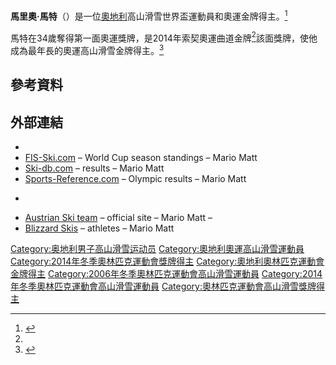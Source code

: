 {{Infobox alpine ski racer
|name           = 馬里奧·馬特
|image          = Mario Matt.jpg
|image_size     = 200px
|caption        = Matt in January 2007
|country        = [[奧地利|奧地利]]
|disciplines    = 曲道
|club           = SC [[Arlberg|Arlberg]] – [[Tyrol_(state)|Tirol]]
|skis           = [[Blizzard_Sport|Blizzard]]
|boots          = [[Tecnica_Group|Tecnica]]
|bindings       = [[Marker_(alpine_binding)|Marker]]
|sponsor        =
|birth_date     = {{Birth date and age|1979|04|09|df=y}}
|birth_place    = [[奧地利|奧地利]][[提洛邦|提洛邦]][[弗利爾施|弗利爾施]]
|death_date     = 
|death_place    = 
|height         = {{height|m=1.90}}
|wcdebut        = [[2000年高山滑雪世界盃|1999年]]12月21日<br>(20歲)
|retired        =
|website        = [https://web.archive.org/web/20130110080204/http://www.mario-matt.at/ mario-matt.at]
|olympicteams   = 2 – [[2006年冬季奧林匹克運動會高山滑雪比賽|(2006]], [[2014年冬季奧林匹克運動會高山滑雪比賽|2014)]]
|olympicmedals  = 1
|olympicgolds   = 1
|worldsteams    = 7 – ([[2001年世界高山滑雪錦標賽|2001]]–[[2013年世界高山滑雪錦標賽|13]])
|worldsmedals   = 5
|worldsgolds    = 3
|wcseasons      = 15th – ([[2000年高山滑雪世界盃|2000]]–[[2014年高山滑雪世界盃|14]])
|wcwins         = 15 – (14 [[Slalom_skiing|SL]], 1 [[Alpine_skiing_combined|SC]])
|wcpodiums      = 41 – (1 [[Giant_slalom|GS]], 39 [[Slalom_skiing|SL]], 1 [[Alpine_skiing_combined|SC]]) <!--thru 15 Dec 2013-->
|wcoveralls     = 0 – ''(5th in [[2007_Alpine_Skiing_World_Cup|2007]])''
|wctitles       = 0 – ''(2nd in [[Slalom_skiing|SL]], [[2007_Alpine_Skiing_World_Cup|2007]])''
|show-medals    = yes
|medaltemplates = 
{{MedalSport | 男子[[奧林匹克運動會高山滑雪比賽|高山滑雪]]}}
{{MedalCountry | {{AUT}} }}
{{MedalOlympic}}
{{MedalGold| [[2014年冬季奧林匹克運動會高山滑雪比賽|2014 索契]] |[[2014年冬季奧林匹克運動會高山滑雪比賽_–_男子曲道|曲道]]}}
{{MedalWorldChampionships}}
{{MedalGold| [[2001年世界高山滑雪錦標賽|2001 阿爾山麓聖安東]] |曲道}}
{{MedalGold| [[2007年世界高山滑雪錦標賽|2007 Åre]] |曲道}}
{{MedalGold| [[2007年世界高山滑雪錦標賽|2007 Åre]] |Team Event}}
{{MedalSilver| [[2001年世界高山滑雪錦標賽|2001 阿爾山麓聖安東]] |Combined}}
{{MedalBronze| [[F_2013年世界高山滑雪錦標賽|2013 施拉德明]] | [[FIS_Alpine_World_Ski_Championships_2013_–_Men's_slalom|曲道]]}}
{{MedalCompetition|Junior World Ski Championships}}
{{MedalSilver| {{nowrap|1998 [[Megève|Megève]]}} |{{nowrap|Slalom }}}}
{{MedalSilver| {{nowrap|1999 [[Pra_Loup|Pra Loup]]}} |{{nowrap|Combined}}}}
}}

'''馬里奧·馬特'''（{{bd|1979年|4月9日}}）是一位[[奧地利|奧地利]]高山滑雪世界盃運動員和奧運金牌得主。<ref name=mmhotgl>{{cite magazine |url=http://skiracing.com/stories/mens_olympic_slalom/ |magazine=Ski Racing |title=Mario Matt holds on for gold, as Ligety blasts course |last=Etchells |first=Tim |date=February 22, 2014 |accessdate=February 22, 2014 |archive-date=2014-02-27 |archive-url=https://web.archive.org/web/20140227230446/http://skiracing.com/stories/mens_olympic_slalom/ |dead-url=no }}</ref>

馬特在34歲奪得第一面奧運獎牌，是2014年索契奧運曲道金牌<ref name=mmhotgl/>該面獎牌，使他成為最年長的奧運高山滑雪金牌得主。<ref name=NYT-2014-02-22-Slalom>{{cite news|url=http://www.nytimes.com/2014/02/23/sports/olympics/mario-matt-of-austria-becomes-oldest-olympic-slalom-champion.html?_r=0|publisher=New York Times|date=22 February 2014|title=Slalom Champion Sets an Age Record|author=Bill Pennington|accessdate=2014-02-23|archive-date=2014-03-11|archive-url=https://web.archive.org/web/20140311003209/http://www.nytimes.com/2014/02/23/sports/olympics/mario-matt-of-austria-becomes-oldest-olympic-slalom-champion.html?_r=0|dead-url=no}}</ref>

==參考資料==
{{Reflist}}

==外部連結==
* {{FIS|S=AL|ID=38570}}
* [https://web.archive.org/web/20140711105134/http://www.fis-ski.com/uk/604/613.html?sector=AL&competitorid=38570&type=st-WC&Search=Select FIS-Ski.com] – World Cup season standings – Mario Matt
*[http://www.ski-db.com/db/profiles/mario_matt_aut_mttma.asp Ski-db.com] {{Wayback|url=http://www.ski-db.com/db/profiles/mario_matt_aut_mttma.asp |date=20150707001539 }} – results – Mario Matt
* [http://www.sports-reference.com/olympics/athletes/ma/mario-matt-1.html Sports-Reference.com] {{Wayback|url=http://www.sports-reference.com/olympics/athletes/ma/mario-matt-1.html |date=20131205195351 }} – Olympic results – Mario Matt
* {{official website|http://www.mario-matt.at/}} ''{{de icon}}''
* [https://web.archive.org/web/20150924085850/http://www.oesv.at/leistungssport/skialpin/athleten.php?CMD=BIO&COMPID=38570&nopic=0 Austrian Ski team] – official site – Mario Matt – ''{{de icon}}''
* [https://web.archive.org/web/20140227023623/http://www.blizzard-ski.com/int/team/race/world-cup.html Blizzard Skis] – athletes – Mario Matt

{{奥林匹克运动会高山滑雪比赛男子回转冠军}}

{{DEFAULTSORT:Matt, Mario}}
[[Category:奥地利男子高山滑雪运动员|Category:奥地利男子高山滑雪运动员]]
[[Category:奧地利奧運高山滑雪運動員|Category:奧地利奧運高山滑雪運動員]]
[[Category:2014年冬季奧林匹克運動會獎牌得主|Category:2014年冬季奧林匹克運動會獎牌得主]]
[[Category:奧地利奧林匹克運動會金牌得主|Category:奧地利奧林匹克運動會金牌得主]]
[[Category:2006年冬季奧林匹克運動會高山滑雪運動員|Category:2006年冬季奧林匹克運動會高山滑雪運動員]]
[[Category:2014年冬季奧林匹克運動會高山滑雪運動員|Category:2014年冬季奧林匹克運動會高山滑雪運動員]]
[[Category:奧林匹克運動會高山滑雪獎牌得主|Category:奧林匹克運動會高山滑雪獎牌得主]]